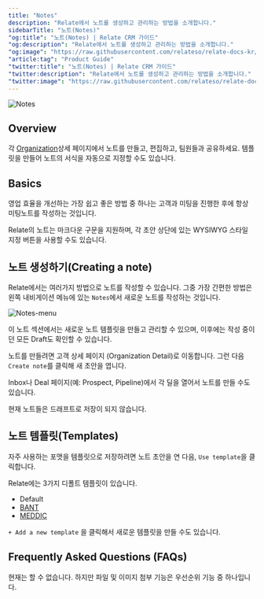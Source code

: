 ```yaml
---
title: "Notes"
description: "Relate에서 노트를 생성하고 관리하는 방법을 소개합니다."
sidebarTitle: "노트(Notes)"
"og:title": "노트(Notes) | Relate CRM 가이드"
"og:description": "Relate에서 노트를 생성하고 관리하는 방법을 소개합니다."
"og:image": "https://raw.githubusercontent.com/relateso/relate-docs-kr/main/docs/images/features/notes.png"
"article:tag": "Product Guide"
"twitter:title": "노트(Notes) | Relate CRM 가이드"
"twitter:description": "Relate에서 노트를 생성하고 관리하는 방법을 소개합니다."
"twitter:image": "https://raw.githubusercontent.com/relateso/relate-docs-kr/main/docs/images/features/notes.png"
---
```


![Notes](/images/features/notes.png)

## Overview
각 [Organization](/features/organizations/)상세 페이지에서 노트를 만들고, 편집하고, 팀원들과 공유하세요. 템플릿을 만들어 노트의 서식을 자동으로 지정할 수도 있습니다.

## Basics
영업 효율을 개선하는 가장 쉽고 좋은 방법 중 하나는 고객과 미팅을 진행한 후에 항상 미팅노트를 작성하는 것입니다.

Relate의 노트는 마크다운 구문을 지원하며, 각 초안 상단에 있는 WYSIWYG 스타일 지정 버튼을 사용할 수도 있습니다.

## 노트 생성하기(Creating a note)
Relate에서는 여러가지 방법으로 노트를 작성할 수 있습니다. 그중 가장 간편한 방법은 왼쪽 내비게이션 메뉴에 있는 `Notes`에서 새로운 노트를 작성하는 것입니다.

![Notes-menu](/images/features/notes-menu.png)

이 노트 섹션에서는 새로운 노트 템플릿을 만들고 관리할 수 있으며, 이후에는 작성 중이던 모든 Draft도 확인할 수 있습니다.

노트를 만들려면 고객 상세 페이지 (Organization Detail)로 이동합니다. 그런 다음 `Create note`를 클릭해 새 초안을 엽니다.

Inbox나 Deal 페이지(예: Prospect, Pipeline)에서 각 딜을 열어서 노트를 만들 수도 있습니다.

<Warning>현재 노트들은 드래프트로 저장이 되지 않습니다.</Warning>

## 노트 템플릿(Templates)
자주 사용하는 포맷을 템플릿으로 저장하려면 노트 초안을 연 다음, `Use template`을 클릭합니다.

Relate에는 3가지 디폴트 템플릿이 있습니다.
- Default
- [BANT](https://www.relate.kr/blog/what-is-bant/)
- [MEDDIC](https://www.relate.kr/blog/what-is-meddic/)

`+ Add a new template` 을 클릭해서 새로운 템플릿을 만들 수도 있습니다.

## Frequently Asked Questions (FAQs)
<AccordionGroup>
<Accordion title="노트에 파일이나 이미지 첨부를 할 수 있나요?">
현재는 할 수 없습니다. 하지만 파일 및 이미지 첨부 기능은 우선순위 기능 중 하나입니다.
</Accordion>
</AccordionGroup>
